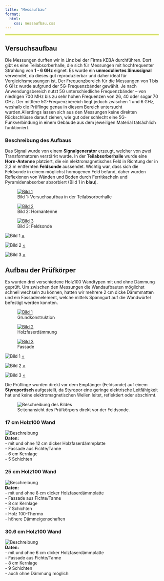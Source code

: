 ```yaml
---
title: "Messaufbau"
format:
  html:
    css: messaufbau.css
---
```

<hr style="border: 1px solid #D8F004; opacity: 1;" />
## Versuchsaufbau

Die Messungen durften wir in Linz bei der Firma KEBA durchführen. Dort gibt es eine Teilabsorberhalle, die sich für Messungen mit hochfrequenter Strahlung von **1 - 6 GHz** eignet. Es wurde ein **unmoduliertes Sinussignal** verwendet, da dieses gut reproduzierbar und daher ideal für Vergleichsmessungen ist. Der Frequenzbereich für die Messungen von 1 bis 6 GHz wurde aufgrund der 5G-Frequenzbänder gewählt. Je nach Anwendungsbereich nutzt 5G unterschiedliche Frequenzbänder – von niedrigen 700 MHz bis zu sehr hohen Frequenzen von 26, 40 oder sogar 70 GHz. Der mittlere 5G-Frequenzbereich liegt jedoch zwischen 1 und 6 GHz, weshalb die Prüflinge genau in diesem Bereich untersucht wurden.Allerdings lassen sich aus den Messungen keine direkten Rückschlüsse darauf ziehen, wie gut oder schlecht eine 5G-Funkverbindung in einem Gebäude aus dem jeweiligen Material tatsächlich funktioniert.

### Beschreibung des Aufbaus
Das Signal wurde von einem **Signalgenerator** erzeugt, welcher von zwei Transformatoren verstärkt wurde. In der **Teilabsorberhalle** wurde eine **Horn-Antenne** platziert, die ein elektromagnetisches Feld in Richtung der in 2,3 m entfernten **Feldsonde** aussendet. Wichtig war, dass sich die Feldsonde in einem möglichst homogenen Feld befand, daher wurden Reflexionen von Wänden und Boden durch Ferritkacheln und Pyramidenabsorber absorbiert (Bild 1 in **blau**).

<div class="image-row">
  <figure class="image-container">
    <a href="#img1">
      <img src="img/prüfaufbau.png" alt="Bild 1">
    </a>
    <figcaption>Bild 1: Versuchsaufbau in der Teilabsorberhalle</figcaption>
  </figure>
  <figure class="image-container">
    <a href="#img2">
      <img src="img/horn-antenne.png" alt="Bild 2">
    </a>
    <figcaption>Bild 2: Hornantenne</figcaption>
  </figure>
  <figure class="image-container">
    <a href="#img3">
      <img src="img/feldsonde.png" alt="Bild 3">
    </a>
    <figcaption>Bild 3: Feldsonde</figcaption>
  </figure>
</div>

<!-- Popups für vergrößerte Bilder -->
<div class="lightbox" id="img1">
  <img src="img/prüfaufbau.png" alt="Bild 1">
  <a href="#" class="close">×</a>
</div>
<div class="lightbox" id="img2">
  <img src="img/horn-antenne.png" alt="Bild 2">
  <a href="#" class="close">×</a>
</div>
<div class="lightbox" id="img3">
  <img src="img/feldsonde.png" alt="Bild 3">
  <a href="#" class="close">×</a>
</div>


## Aufbau der Prüfkörper 

Es wurden drei verschiedene Holz100 Wandtypen mit und ohne Dämmung geprüft. Um zwischen den Messungen die Wandaufbauten möglichst schnell wechseln zu können, hatten wir mehrere 2 cm dicke Dämmmatten und ein Fassadenelement, welche mittels Spanngurt auf die Wandwürfel befestigt werden konnten.  

<div class="image-row">
  <figure class="image-container">
    <a href="#img4">
      <img src="img/grundkonstruktion.png" alt="Bild 1">
    </a>
    <figcaption>Grundkonstruktion</figcaption>
  </figure>
  <figure class="image-container">
    <a href="#img5">
      <img src="img/dämmung.png" alt="Bild 2">
    </a>
    <figcaption>Holzfaserdämmung</figcaption>
  </figure>
  <figure class="image-container">
    <a href="#img6">
      <img src="img/fassade.png" alt="Bild 3">
    </a>
    <figcaption>Fassade</figcaption>
  </figure>
</div>

<!-- Popups für vergrößerte Bilder -->
<div class="lightbox" id="img4">
  <img src="img/grundkonstruktion.png" alt="Bild 1">
  <a href="#" class="close">×</a>
</div>
<div class="lightbox" id="img5">
  <img src="img/dämmung.png" alt="Bild 2">
  <a href="#" class="close">×</a>
</div>
<div class="lightbox" id="img6">
  <img src="img/fassade.png" alt="Bild 3">
  <a href="#" class="close">×</a>
</div>

Die Prüflinge wurden direkt vor dem Empfänger (Feldsonde) auf einem **Styroportisch** aufgestellt, da Styropor eine geringe elektrische Leitfähigkeit hat und keine elektromagnetischen Wellen leitet, reflektiert oder abschirmt.

<div class="image-with-caption">
  <figure>
    <img src="img/holzmitsonde.jpg" alt="Beschreibung des Bildes">
    <figcaption>Seitenansicht des Prüfkörpers direkt vor der Feldsonde.</figcaption>
  </figure>
</div>


### 17 cm Holz100 Wand

<div class="image-text-container">
  <img src="img/Besser1.png" alt="Beschreibung" class="left-image">
  <div class="right-text">
  **Daten:** 
  <br>
   - mit und ohne 12 cm dicker Holzfaserdämmplatte
   <br>
   - Fassade aus Fichte/Tanne 
   <br>
   - 6 cm Kernlage 
   <br>
   - 5 Schichten 
  </div>
</div>

### 25 cm Holz100 Wand

<div class="image-text-container">
  <img src="img/Besser2.png" alt="Beschreibung" class="left-image">
  <div class="right-text">
  **Daten:** 
  <br>
   - mit und ohne 8 cm dicker Holzfaserdämmplatte
   <br>
   - Fassade aus Fichte/Tanne 
   <br>
   - 8 cm Kernlage 
   <br>
   - 7 Schichten 
    <br>
   - Holz 100-Thermo 
    <br>
   - höhere Dämmeigenschaften 
  </div>
</div>

### 30.6 cm Holz100 Wand

<div class="image-text-container">
  <img src="img/Besser3.png" alt="Beschreibung" class="left-image">
  <div class="right-text">
  **Daten:** 
  <br>
   - mit und ohne 6 cm dicker Holzfaserdämmplatte
   <br>
   - Fassade aus Fichte/Tanne 
   <br>
   - 8 cm Kernlage 
   <br>
   - 9 Schichten 
    <br>
   - auch ohne Dämmung möglich
  </div>
</div>






